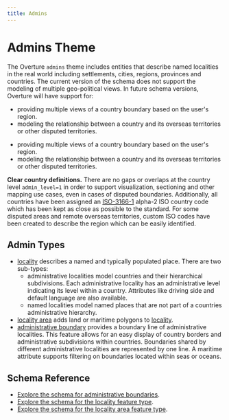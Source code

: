 ```yaml
---
title: Admins
---
```



# Admins Theme

The Overture `admins` theme includes entities that describe named localities in the real world including settlements, cities, regions, provinces and countries. The current version of the schema does not support the modeling of multiple geo-political views. In future schema versions, Overture will have support for:

- providing multiple views of a country boundary based on the user's region.
- modeling the relationship between a country and its overseas territories or other disputed territories.

<!--
add use cases here
-->

- providing multiple views of a country boundary based on the user's region.
- modeling the relationship between a country and its overseas territories or other disputed territories.

**Clear country definitions.** There are no gaps or overlaps at the country level `admin_level=1` in order to support visualization, sectioning and other mapping use cases, even in cases of disputed boundaries. Additionally, all countries have been assigned an [ISO-3166-1](https://www.iso.org/iso-3166-country-codes.html) alpha-2 ISO country code which has been kept as close as possible to the standard. For some disputed areas and remote overseas territories, custom ISO codes have been created to describe the region which can be easily identified.

## Admin Types

- [locality](/reference/admins/locality) describes a named and typically populated place. There are two sub-types:
   - administrative localities model countries and their hierarchical subdivisions. Each administrative locality has an administrative level indicating its level within a country. Attributes like driving side and default language are also available.
   - named localities model named places that are not part of a countries administrative hierarchy.
- [locality area](/reference/admins/locality-area) adds land or maritime polygons to [locality](/reference/admins/locality).
- [administrative boundary](/reference/admins/administrative-boundary) provides a boundary line of administrative localities. This feature allows for an easy display of country borders and administrative subdivisions within countries. Boundaries shared by different administrative localities are represented by one line. A maritime attribute supports filtering on boundaries located within seas or oceans.

## Schema Reference

- [Explore the schema for administrative boundaries](/reference/admins/administrative-boundary).
- [Explore the schema for the locality feature type](/reference/admins/locality).
- [Explore the schema for the locality area feature type](/reference/admins/locality-area).
